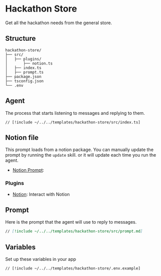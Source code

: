 # Hackathon Store

Get all the hackathon needs from the general store.

## Structure

```
hackathon-store/
├── src/
│   ├── plugins/
│       ├── notion.ts
│   ├── index.ts
│   ├── prompt.ts
├── package.json
├── tsconfig.json
└── .env
```

## Agent

The process that starts listening to messages and replying to them.

```tsx [src/index.ts]
// [!include ~/../../templates/hackathon-store/src/index.ts]
```

## Notion file

This prompt loads from a notion package. You can manually update the prompt by running the `update` skill. or it will update each time you run the agent.

- [Notion Prompt](https://ephemerahq.notion.site/Hackathon-prompt-15830823ce9280a6b0f4cea6ea8df932?pvs=4):

### Plugins

- [Notion](/plugins/notion): Interact with Notion

## Prompt

Here is the prompt that the agent will use to reply to messages.

```md [src/prompt.md]
// [!include ~/../../templates/hackathon-store/src/prompt.md]
```

## Variables

Set up these variables in your app

```bash [cmd]
// [!include ~/../../templates/hackathon-store/.env.example]
```
